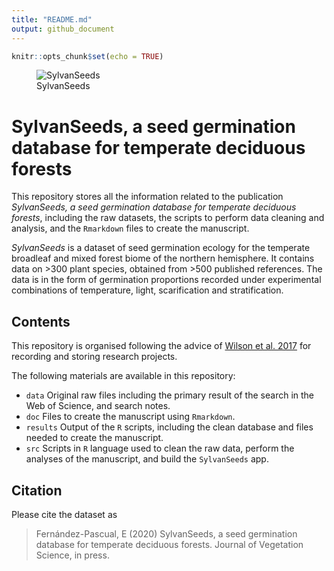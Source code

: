 ```yaml
---
title: "README.md"
output: github_document
---
```


```r
knitr::opts_chunk$set(echo = TRUE)
```

![SylvanSeeds](data/2017070313 Blue Ridge Parkway small.jpg)

# SylvanSeeds, a seed germination database for temperate deciduous forests

This repository stores all the information related to the publication *SylvanSeeds, a seed germination database for temperate deciduous forests*, including the raw datasets, the scripts to perform data cleaning and analysis, and the `Rmarkdown` files to create the manuscript.

*SylvanSeeds* is a dataset of seed germination ecology for the temperate broadleaf and mixed forest biome of the northern hemisphere. It contains data on >300 plant species, obtained from >500 published references. The data is in the form of germination proportions recorded under experimental combinations of temperature, light, scarification and stratification.

## Contents

This repository is organised following the advice of [Wilson et al. 2017](https://doi.org/10.1371/journal.pcbi.1005510) for recording and storing research projects.

The following materials are available in this repository:

* `data` Original raw files including the primary result of the search in the Web of Science, and search notes.
* `doc` Files to create the manuscript using `Rmarkdown`.
* `results` Output of the `R` scripts, including the clean database and files needed to create the manuscript.
* `src` Scripts in `R` language used to clean the raw data, perform the analyses of the manuscript, and build the `SylvanSeeds` app.

## Citation

Please cite the dataset as

> Fernández-Pascual, E (2020) SylvanSeeds, a seed germination database for temperate deciduous forests. Journal of Vegetation Science, in press.